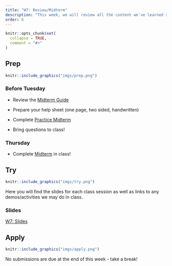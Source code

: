 ```yaml
---
title: "W7: Review/Midterm"
description: "This week, we will review all the content we've learned so far and get your ready for the midterm!"
order: 6 
---
```


```r
knitr::opts_chunk$set(
  collapse = TRUE,
  comment = "#>"
)
```

## Prep


:::::{.card .border .border-2 .border-info}
:::: {.grid .g-0}
::: {.g-col-3}
:::: {.card-body}

```r
knitr::include_graphics("imgs/prep.png")
```

::::
:::

::: {.g-col-9}
:::: {.card-body}

### Before Tuesday
- Review the <span style="color:#508AB0"><a href="https://docs.google.com/document/d/1IEJkUhz_Zol1K6urlYojkJ_GlON9pcDb9GAqN-djjvw/edit?usp=sharing" target="_blank">Midterm Guide</a></span>
- Prepare your help sheet (one page, two sided, handwritten)
- Complete <span style="color:#508AB0"><a href="https://bowdoin.instructure.com/courses/6946/modules/items/455424" target="_blank">Practice Midterm</a></span>


- Bring questions to class!

### Thursday

- Complete <span style="color:#508AB0"><a href="https://bowdoin.instructure.com/courses/6946/modules/items/455715" target="_blank">Midterm</a></span> in class!




::::
:::
::::
:::::

## Try {.mt-5}

:::::{.card .border .border-2 .border-info}
:::: {.grid .g-0}
::: {.g-col-3}
:::: {.card-body}

```r
knitr::include_graphics("imgs/try.png")
```

::::
:::

::: {.g-col-9}
:::: {.card-body}

Here you will find the slides for each class session as well as links to any demos/activities we may do in class.

### Slides

<a class="btn btn-outline-info" href="../../slides/W7_review.pdf" role="button" target="_blank">W7: Slides </a>

<!-- <a class="btn btn-outline-info" href="../../slides/W1_research_design.pdf" role="button" target="_blank">W1: Slides 2</a> -->


::::
:::


::::
:::::

## Apply {.mt-5}

:::::{.card .border .border-2 .border-info}
:::: {.grid .g-0}
::: {.g-col-3}
:::: {.card-body}

```r
knitr::include_graphics("imgs/apply.png")
```

::::
:::

::: {.g-col-9}
:::: {.card-body}

No submissions are due at the end of this week - take a break!


::::
:::


::::
:::::

